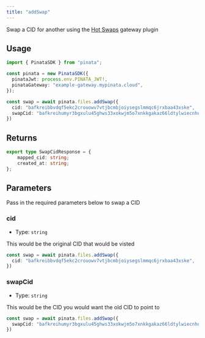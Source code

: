 ```yaml
---
title: "addSwap"
---
```


Swap a CID for another using the [Hot Swaps](/gateways/plugins/hot-swaps) gateway plugin

## Usage

```typescript
import { PinataSDK } from "pinata";

const pinata = new PinataSDK({
  pinataJwt: process.env.PINATA_JWT!,
  pinataGateway: "example-gateway.mypinata.cloud",
});

const swap = await pinata.files.addSwap({
  cid: "bafkreibbvdqf5ekc2crouowv7vtjbcmbjoiysegslmmqc6jrxbaa43xske",
  swapCid: "bafkreihumyr3bgxulu45ghws33xokwjm5o7xnkkgakaz66ldtylwiecnhu"
})
```

## Returns

```typescript
export type SwapCidResponse = {
	mapped_cid: string;
	created_at: string;
};
```

## Parameters

Pass in the required parameters below to swap a CID

### cid

- Type: `string`

This would be the original CID that would be visted

```typescript
const swap = await pinata.files.addSwap({
  cid: "bafkreibbvdqf5ekc2crouowv7vtjbcmbjoiysegslmmqc6jrxbaa43xske",
})
```

### swapCid

- Type: `string`

This would be the CID you would want the old CID to point to

```typescript
const swap = await pinata.files.addSwap({
  swapCid: "bafkreihumyr3bgxulu45ghws33xokwjm5o7xnkkgakaz66ldtylwiecnhu"
})
```
